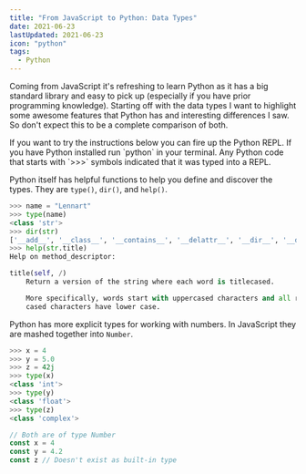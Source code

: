 ```yaml
---
title: "From JavaScript to Python: Data Types"
date: 2021-06-23
lastUpdated: 2021-06-23
icon: "python"
tags:
  - Python
---
```


Coming from JavaScript it's refreshing to learn Python as it has a big standard library and easy to pick up (especially if you have prior programming knowledge). Starting off with the data types I want to highlight some awesome features that Python has and interesting differences I saw. So don't expect this to be a complete comparison of both.

<Alert status="info" title="Note">
  If you want to try the instructions below you can fire up the Python REPL. If
  you have Python installed run `python` in your terminal. Any Python code that
  starts with `>>>` symbols indicated that it was typed into a REPL.
</Alert>

Python itself has helpful functions to help you define and discover the types. They are `type()`, `dir()`, and `help()`.

```py
>>> name = "Lennart"
>>> type(name)
<class 'str'>
>>> dir(str)
['__add__', '__class__', '__contains__', '__delattr__', '__dir__', '__doc__', '__eq__', '__format__', '__ge__', '__getattribute__', '__getitem__', '__getnewargs__', '__gt__', '__hash__', '__init__', '__init_subclass__', '__iter__', '__le__', '__len__', '__lt__', '__mod__', '__mul__', '__ne__', '__new__', '__reduce__', '__reduce_ex__', '__repr__', '__rmod__', '__rmul__', '__setattr__', '__sizeof__', '__str__', '__subclasshook__', 'capitalize', 'casefold', 'center', 'count', 'encode', 'endswith', 'expandtabs', 'find', 'format', 'format_map', 'index', 'isalnum', 'isalpha', 'isascii', 'isdecimal', 'isdigit', 'isidentifier', 'islower', 'isnumeric', 'isprintable', 'isspace', 'istitle', 'isupper', 'join', 'ljust', 'lower', 'lstrip', 'maketrans', 'partition', 'removeprefix', 'removesuffix', 'replace', 'rfind', 'rindex', 'rjust', 'rpartition', 'rsplit', 'rstrip', 'split', 'splitlines', 'startswith', 'strip', 'swapcase', 'title', 'translate', 'upper', 'zfill']
>>> help(str.title)
Help on method_descriptor:

title(self, /)
    Return a version of the string where each word is titlecased.

    More specifically, words start with uppercased characters and all remaining
    cased characters have lower case.
```

Python has more explicit types for working with numbers. In JavaScript they are mashed together into `Number`.

<div className="code-block-split-view">

```py
>>> x = 4
>>> y = 5.0
>>> z = 42j
>>> type(x)
<class 'int'>
>>> type(y)
<class 'float'>
>>> type(z)
<class 'complex'>
```

```js
// Both are of type Number
const x = 4
const y = 4.2
const z // Doesn't exist as built-in type
```

</div>
